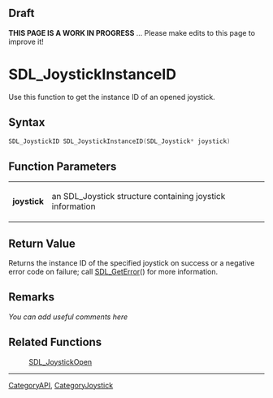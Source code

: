 <!-- # page was renamed from SDL_JoystickIndex -->
== Draft ==

'''THIS PAGE IS A WORK IN PROGRESS''' ... Please make edits to this page to improve it!


= SDL_JoystickInstanceID =
Use this function to get the instance ID of an opened joystick.


== Syntax ==
<syntaxhighlight lang='c++'>
SDL_JoystickID SDL_JoystickInstanceID(SDL_Joystick* joystick)
</syntaxhighlight>

== Function Parameters ==
{|
|'''joystick'''
|an SDL_Joystick structure containing joystick information
|}

== Return Value ==
Returns the instance ID of the specified joystick on success or a negative error code on failure; call [[SDL_GetError]]() for more information.

== Remarks ==
''You can add useful comments here''

== Related Functions ==
:[[SDL_JoystickOpen]]

----
[[CategoryAPI]], [[CategoryJoystick]]
